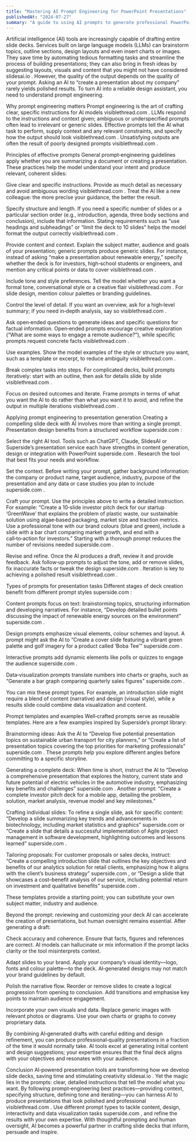 ```yaml
---
title: "Mastering AI Prompt Engineering for PowerPoint Presentations"
publishedAt: "2024-07-27"
summary: "A guide to using AI prompts to generate professional PowerPoint presentations, including prompt engineering fundamentals, types of prompts, and practical tips for crafting clear instructions."
---
```


Artificial intelligence (AI) tools are increasingly capable of drafting entire slide decks. Services built on large language models (LLMs) can brainstorm topics, outline sections, design layouts and even insert charts or images. They save time by automating tedious formatting tasks and streamline the process of building presentations; they can also bring in fresh ideas by suggesting layouts, visuals and content that you might not have considered
slidesai.io
. However, the quality of the output depends on the quality of your prompt. Asking an AI to “create a presentation about my company” rarely yields polished results. To turn AI into a reliable design assistant, you need to understand prompt engineering.

Why prompt engineering matters
Prompt engineering is the art of crafting clear, specific instructions for AI models
visiblethread.com
. LLMs respond to the instructions and context given; ambiguous or underspecified prompts often lead to irrelevant or generic slides. Effective prompts tell the AI what task to perform, supply context and any relevant constraints, and specify how the output should look
visiblethread.com
. Unsatisfying outputs are often the result of poorly designed prompts
visiblethread.com
.

Principles of effective prompts
General prompt‑engineering guidelines apply whether you are summarizing a document or creating a presentation. These practices help the model understand your intent and produce relevant, coherent slides:

Give clear and specific instructions. Provide as much detail as necessary and avoid ambiguous wording
visiblethread.com
. Treat the AI like a new colleague: the more precise your guidance, the better the result.

Specify structure and length. If you need a specific number of slides or a particular section order (e.g., introduction, agenda, three body sections and conclusion), include that information. Stating requirements such as “use headings and subheadings” or “limit the deck to 10 slides” helps the model format the output correctly
visiblethread.com
.

Provide content and context. Explain the subject matter, audience and goals of your presentation; generic prompts produce generic slides. For instance, instead of asking “make a presentation about renewable energy,” specify whether the deck is for investors, high‑school students or engineers, and mention any critical points or data to cover
visiblethread.com
.

Include tone and style preferences. Tell the model whether you want a formal tone, conversational style or a creative flair
visiblethread.com
. For slide design, mention colour palettes or branding guidelines.

Control the level of detail. If you want an overview, ask for a high‑level summary; if you need in‑depth analysis, say so
visiblethread.com
.

Ask open‑ended questions to generate ideas and specific questions for factual information. Open‑ended prompts encourage creative exploration (“What are some ways to engage a remote audience?”), while specific prompts request concrete facts
visiblethread.com
.

Use examples. Show the model examples of the style or structure you want, such as a template or excerpt, to reduce ambiguity
visiblethread.com
.

Break complex tasks into steps. For complicated decks, build prompts iteratively: start with an outline, then ask for details slide by slide
visiblethread.com
.

Focus on desired outcomes and iterate. Frame prompts in terms of what you want the AI to do rather than what you want it to avoid, and refine the output in multiple iterations
visiblethread.com
.

Applying prompt engineering to presentation generation
Creating a compelling slide deck with AI involves more than writing a single prompt. Presentation design benefits from a structured workflow
superside.com
:

Select the right AI tool. Tools such as ChatGPT, Claude, SlidesAI or Superside’s presentation service each have strengths in content generation, design or integration with PowerPoint
superside.com
. Research the tool that best fits your needs and workflow.

Set the context. Before writing your prompt, gather background information: the company or product name, target audience, industry, purpose of the presentation and any data or case studies you plan to include
superside.com
.

Craft your prompt. Use the principles above to write a detailed instruction. For example: “Create a 10‑slide investor pitch deck for our startup ‘GreenWave’ that explains the problem of plastic waste, our sustainable solution using algae‑based packaging, market size and traction metrics. Use a professional tone with our brand colours (blue and green), include a slide with a bar chart comparing market growth, and end with a call‑to‑action for investors.” Starting with a thorough prompt reduces the number of revisions needed
superside.com
.

Revise and refine. Once the AI produces a draft, review it and provide feedback. Ask follow‑up prompts to adjust the tone, add or remove slides, fix inaccurate facts or tweak the design
superside.com
. Iteration is key to achieving a polished result
visiblethread.com
.

Types of prompts for presentation tasks
Different stages of deck creation benefit from different prompt styles
superside.com
:

Content prompts focus on text: brainstorming topics, structuring information and developing narratives. For instance, “Develop detailed bullet points discussing the impact of renewable energy sources on the environment”
superside.com
.

Design prompts emphasize visual elements, colour schemes and layout. A prompt might ask the AI to “Create a cover slide featuring a vibrant green palette and golf imagery for a product called ‘Boba Tee’”
superside.com
.

Interactive prompts add dynamic elements like polls or quizzes to engage the audience
superside.com
.

Data‑visualization prompts translate numbers into charts or graphs, such as “Generate a bar graph comparing quarterly sales figures”
superside.com
.

You can mix these prompt types. For example, an introduction slide might require a blend of content (narrative) and design (visual style), while a results slide could combine data visualization and content.

Prompt templates and examples
Well‑crafted prompts serve as reusable templates. Here are a few examples inspired by Superside’s prompt library:

Brainstorming ideas: Ask the AI to “Develop five potential presentation topics on sustainable urban transport for city planners,” or “Create a list of presentation topics covering the top priorities for marketing professionals”
superside.com
. These prompts help you explore different angles before committing to a specific storyline.

Generating a complete deck: When time is short, instruct the AI to “Develop a comprehensive presentation that explores the history, current state and future potential of electric vehicles in the automotive industry, emphasizing key benefits and challenges”
superside.com
. Another prompt: “Create a complete investor pitch deck for a mobile app, detailing the problem, solution, market analysis, revenue model and key milestones.”

Crafting individual slides: To refine a single slide, ask for specific content: “Develop a slide summarizing key trends and advancements in biotechnology, including market statistics and graphics”
superside.com
 or “Create a slide that details a successful implementation of Agile project management in software development, highlighting outcomes and lessons learned”
superside.com
.

Tailoring proposals: For customer proposals or sales decks, instruct: “Create a compelling introduction slide that outlines the key objectives and benefits of our analytics solution for retail clients, emphasizing how it aligns with the client’s business strategy”
superside.com
, or “Design a slide that showcases a cost–benefit analysis of our service, including potential return on investment and qualitative benefits”
superside.com
.

These templates provide a starting point; you can substitute your own subject matter, industry and audience.

Beyond the prompt: reviewing and customizing your deck
AI can accelerate the creation of presentations, but human oversight remains essential. After generating a draft:

Check accuracy and coherence. Ensure that facts, figures and references are correct. AI models can hallucinate or mix information if the prompt lacks clarity or the tool misinterprets context.

Adapt slides to your brand. Apply your company’s visual identity—logo, fonts and colour palette—to the deck. AI‑generated designs may not match your brand guidelines by default.

Polish the narrative flow. Reorder or remove slides to create a logical progression from opening to conclusion. Add transitions and emphasise key points to maintain audience engagement.

Incorporate your own visuals and data. Replace generic images with relevant photos or diagrams. Use your own charts or graphs to convey proprietary data.

By combining AI‑generated drafts with careful editing and design refinement, you can produce professional‑quality presentations in a fraction of the time it would normally take. AI tools excel at generating initial content and design suggestions; your expertise ensures that the final deck aligns with your objectives and resonates with your audience.

Conclusion
AI‑powered presentation tools are transforming how we develop slide decks, saving time and stimulating creativity
slidesai.io
. Yet the magic lies in the prompts: clear, detailed instructions that tell the model what you want. By following prompt‑engineering best practices—providing context, specifying structure, defining tone and iterating—you can harness AI to produce presentations that look polished and professional
visiblethread.com
. Use different prompt types to tackle content, design, interactivity and data visualization tasks
superside.com
, and refine the results with your own expertise. With thoughtful prompting and human oversight, AI becomes a powerful partner in crafting slide decks that inform, persuade and inspire.
